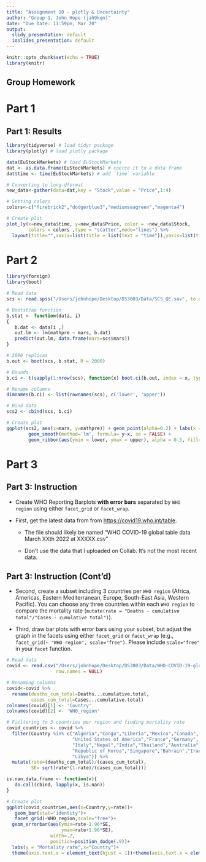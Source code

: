 ```yaml
---
title: "Assignment 10 - plotly & Uncertainty"
author: "Group 1, John Hope (jah9kqn)"
date: "Due Date: 11:59pm, Mar 20"
output:
  slidy_presentation: default
  ioslides_presentation: default
---
```


```r
knitr::opts_chunk$set(echo = TRUE)
library(knitr)
```

## Group Homework 


# Part 1 


##  Part 1: Results

```r
library(tidyverse) # load tidyr package
library(plotly) # load plotly package

data(EuStockMarkets) # load EuStockMarkets
dat <- as.data.frame(EuStockMarkets) # coerce it to a data frame
dat$time <- time(EuStockMarkets) # add `time` variable

# Converting to long-dformat
new_data<-gather(data=dat,key = "Stock",value = "Price",1:4)

# Setting colors
colors<-c("firebrick2","dodgerblue3","mediumseagreen","magenta4")

# Create plot
plot_ly(x=new_data$time, y=new_data$Price, color = ~new_data$Stock, 
        colors = colors ,type = "scatter",mode="lines") %>% 
  layout(title="",xaxis=list(title = list(text = "time")),yaxis=list(title=list(text="price"))) 
```

# Part 2


```r
library(foreign)
library(boot)

# Read data
scs <- read.spss("/Users/johnhope/Desktop/DS3003/Data/SCS_QE.sav", to.data.frame=TRUE)

# Bootstrap function
b.stat <- function(data, i)
{
   b.dat <- data[i ,]
   out.lm <- lm(mathpre ~ mars, b.dat)
   predict(out.lm, data.frame(mars=scs$mars))   
}

# 2000 replicas
b.out <- boot(scs, b.stat, R = 2000)

# Bounds
b.ci <- t(sapply(1:nrow(scs), function(x) boot.ci(b.out, index = x, type = 'perc')$percent))[, 4:5]

# Rename columns
dimnames(b.ci) <- list(rownames(scs), c('lower', 'upper'))

# Bind data
scs2 <- cbind(scs, b.ci)

# Create plot
ggplot(scs2, aes(x=mars, y=mathpre)) + geom_point(alpha=0.2) + labs(x = 'math anxiety ranking', y = 'math pretest score') + theme_bw() + 
        geom_smooth(method='lm', formula= y~x, se = FALSE) +
        geom_ribbon(aes(ymin = lower, ymax = upper), alpha = 0.3, fill="#69b3a2")
```

# Part 3

## Part 3: Instruction 

- Create WHO Reporting Barplots **with error bars** separated by `WHO region` using either `facet_grid` or `facet_wrap`.

- First, get the latest data from from [https://covid19.who.int/table](https://covid19.who.int/table).
      
   - The file should likely be named "WHO COVID-19 global table data March XXth 2022 at XXXXX.csv"
       
   - Don't use the data that I uploaded on Collab. It's not the most recent data. 


## Part 3: Instruction (Cont'd)

- Second, create a subset including 3 countries per `WHO region` (Africa, Americas, Eastern Mediterranean, Europe, South-East Asia, Western Pacific). You can choose any three countries within each `WHO region` to compare the mortality rate (`mutate(rate = "Deaths - cumulative total"/"Cases - cumulative total")`). 

- Third, draw bar plots with error bars using your subset, but adjust the graph in the facets using either `facet_grid` or `facet_wrap` (e.g., `facet_grid(~ "WHO region", scale="free")`. Please include `scale="free"` in your `facet` function.

```r

# Read data
covid <- read.csv("/Users/johnhope/Desktop/DS3003/Data/WHO-COVID-19-global-table-data.csv", 
                  row.names = NULL)

# Renaming columns
covid<-covid %>% 
  rename(deaths_cum_total=Deaths...cumulative.total, 
         cases_cum_total=Cases...cumulative.total)
colnames(covid)[1] <- 'Country'
colnames(covid)[2] <- 'WHO_region'

# Fiiltering to 3 countries per region and finding mortality rate
covid_countries <- covid %>% 
  filter(Country %in% c("Algeria","Congo","Liberia","Mexico","Canada",
                        "United States of America","France","Germany",
                        "Italy","Nepal","India","Thailand","Australia",
                        "Republic of Korea","Singapore","Bahrain","Iraq",
                        "Libya")) %>% 
  mutate(rate=(deaths_cum_total)/(cases_cum_total),
         SE= sqrt(rate*(1-rate)/(cases_cum_total)))

is.nan.data.frame <- function(x){
   do.call(cbind, lapply(x, is.nan))
}

# Create plot
ggplot(covid_countries,aes(x=Country,y=rate))+
   geom_bar(stat="identity")+
   facet_grid(~WHO_region,scale="free")+
  geom_errorbar(aes(ymin=rate-1.96*SE, 
                    ymax=rate+1.96*SE), 
                width=.2,
                position=position_dodge(.9))+
  labs(y = "Mortality rate",x="Country")+
  theme(axis.text.x = element_text(hjust = 1))+theme(axis.text.x = element_text(angle = 45))
```


